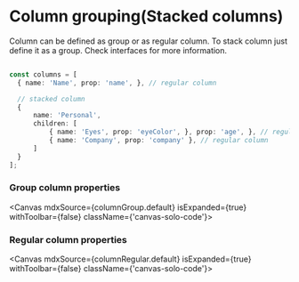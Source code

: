 

<Meta title="Docs/Columns/Column grouping(stacked)"/>

# Column grouping(Stacked columns)

Column can be defined as group or as regular column. To stack column just define it as a group.
Check interfaces for more information.

``` ts

const columns = [
  { name: 'Name', prop: 'name', }, // regular column

  // stacked column
  {
      name: 'Personal',
      children: [
          { name: 'Eyes', prop: 'eyeColor', }, prop: 'age', }, // regular column
          { name: 'Company', prop: 'company' }, // regular column
      ]
  }
];

```

### Group column properties
<Canvas mdxSource={columnGroup.default} isExpanded={true} withToolbar={false} className={'canvas-solo-code'}>
  <Story id='empty'/>
</Canvas>

### Regular column properties
<Canvas mdxSource={columnRegular.default} isExpanded={true} withToolbar={false} className={'canvas-solo-code'}>
  <Story id='empty'/>
</Canvas>